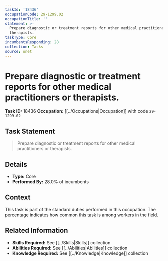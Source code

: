 ```yaml
---
taskId: '18436'
occupationCode: 29-1299.02
occupationTitle: ''
statement: >-
  Prepare diagnostic or treatment reports for other medical practitioners or
  therapists.
taskType: Core
incumbentsResponding: 28
collection: Tasks
source: onet
---
```

# Prepare diagnostic or treatment reports for other medical practitioners or therapists.

**Task ID:** 18436
**Occupation:** [[../Occupations|Occupation]] with code `29-1299.02`

## Task Statement

> Prepare diagnostic or treatment reports for other medical practitioners or therapists.

## Details

- **Type:** Core
- **Performed By:** 28.0% of incumbents

## Context

This task is part of the standard duties performed in this occupation. The percentage indicates how common this task is among workers in the field.

## Related Information

- **Skills Required:** See [[../Skills|Skills]] collection
- **Abilities Required:** See [[../Abilities|Abilities]] collection
- **Knowledge Required:** See [[../Knowledge|Knowledge]] collection
